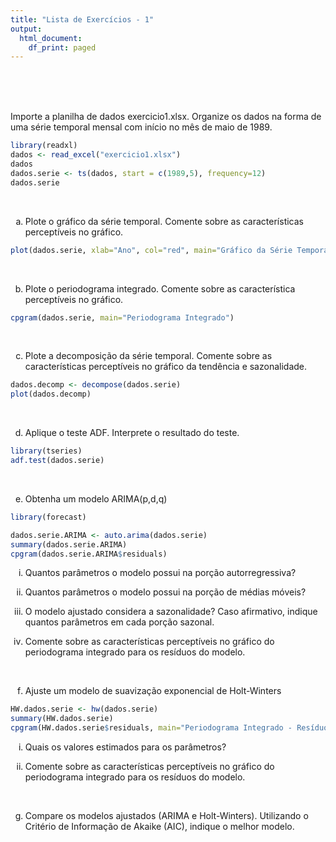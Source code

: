 ```yaml
---
title: "Lista de Exercícios - 1"
output:
  html_document:
    df_print: paged
---
```


<br>
<br>
<br>

Importe a planilha de dados exercicio1.xlsx. Organize os dados na forma de uma série temporal mensal com início no mês de maio de 1989.
```r
library(readxl)
dados <- read_excel("exercicio1.xlsx")
dados
dados.serie <- ts(dados, start = c(1989,5), frequency=12)
dados.serie
```

<br>

a) Plote o gráfico da série temporal. Comente sobre as características perceptíveis no gráfico.
```r
plot(dados.serie, xlab="Ano", col="red", main="Gráfico da Série Temporal")
```

<br>

b) Plote o periodograma integrado. Comente sobre as característica perceptíveis no gráfico.
```r
cpgram(dados.serie, main="Periodograma Integrado")
```

<br>

c) Plote a decomposição da série temporal. Comente sobre as características perceptíveis no gráfico da tendência e sazonalidade.
```r
dados.decomp <- decompose(dados.serie)
plot(dados.decomp)
```

<br>

d) Aplique o teste ADF. Interprete o resultado do teste.
```r
library(tseries)
adf.test(dados.serie)
```

<br>

e) Obtenha um modelo ARIMA(p,d,q)
```r
library(forecast)

dados.serie.ARIMA <- auto.arima(dados.serie)
summary(dados.serie.ARIMA)
cpgram(dados.serie.ARIMA$residuals)
```

i. Quantos parâmetros o modelo possui na porção autorregressiva?

ii. Quantos parâmetros o modelo possui na porção de médias móveis?

iii. O modelo ajustado considera a sazonalidade? Caso afirmativo, indique quantos parâmetros em cada porção sazonal.

iv. Comente sobre as características perceptíveis no gráfico do periodograma integrado para os resíduos do modelo.

<br>

f) Ajuste um modelo de suavização exponencial de Holt-Winters
```r
HW.dados.serie <- hw(dados.serie)
summary(HW.dados.serie)
cpgram(HW.dados.serie$residuals, main="Periodograma Integrado - Resíduos HW.dados.serie")
```

i. Quais os valores estimados para os parâmetros?

ii. Comente sobre as características perceptíveis no gráfico do periodograma integrado para os resíduos do modelo.

<br>

g) Compare os modelos ajustados (ARIMA e Holt-Winters). Utilizando o Critério de Informação de Akaike (AIC), indique o melhor modelo.
```r

```
